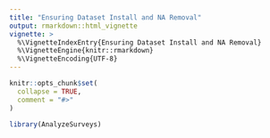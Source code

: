 ```yaml
---
title: "Ensuring Dataset Install and NA Removal"
output: rmarkdown::html_vignette
vignette: >
  %\VignetteIndexEntry{Ensuring Dataset Install and NA Removal}
  %\VignetteEngine{knitr::rmarkdown}
  %\VignetteEncoding{UTF-8}
---
```


```r
knitr::opts_chunk$set(
  collapse = TRUE,
  comment = "#>"
)
```

```r
library(AnalyzeSurveys)
```
